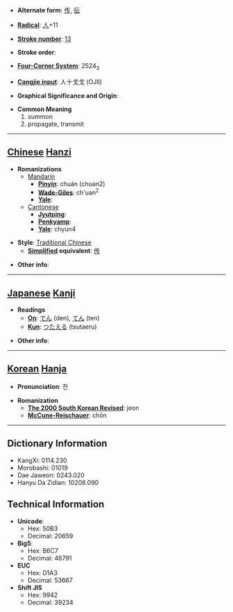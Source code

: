 * '''Alternate form''': [[传]], [[伝]]

* '''[[Wiktionary:Chinese radical index| Radical]]''': [[Wiktionary:Chinese radical index 人|人]]+11

* '''[[Wiktionary:Chinese total strokes index|Stroke number]]''': [[Wiktionary:Chinese total strokes index 13|13]]

* '''Stroke order''': 

* '''[[Wiktionary:Chinese four corner index|Four-Corner System]]''': 2524<sub>3</sub>

* '''[[Wiktionary:Chinese Cangjie index|Cangjie input]]''': 人十戈戈 (OJII)

* '''Graphical Significance and Origin''': 

* '''Common Meaning'''
*#summon
*# propagate, transmit


----

== [[Chinese]] [[Hanzi]] ==

* '''Romanizations'''
** [[Mandarin]]
*** '''[[Pinyin]]''': chuán (chuan2)
*** '''[[Wade-Giles]]''': ch'uan<sup>2</sup>
*** '''[[Yale]]''': 
**[[Cantonese]]
***'''[[Jyutping]]''':
***'''[[Penkyamp]]''': 
***'''[[Yale]]''': chyun4

* '''Style''': [[Traditional Chinese]] 
** '''[[Simplified Chinese|Simplified]] equivalent''': [[传]]

* '''Other info''': 

----

== [[Japanese]] [[Kanji]] ==

* '''Readings'''
** '''[[On]]''': [[でん]] (den), [[てん]] (ten)
** '''[[Kun]]''': [[つたえる]] (tsutaeru)

* '''Other info''':  

----

== [[Korean]] [[Hanja]] ==

* '''Pronunciation''': 전

* '''Romanization'''
** '''[[The 2000 South Korean Revised Romanization|The 2000 South Korean Revised]]''': jeon
** '''[[McCune-Reischauer]]''': chŏn

----

== Dictionary Information ==

* KangXi: 0114.230
* Morobashi: 01019
* Dae Jaweon: 0243.020
* Hanyu Da Zidian: 10208.090

== Technical Information ==

* '''Unicode''':
** Hex: 50B3
** Decimal: 20659
* '''Big5''':
** Hex: B6C7
** Decimal: 46791
* '''EUC'''
** Hex: D1A3
** Decimal: 53667
* '''Shift JIS'''
** Hex: 9942
** Decimal: 39234